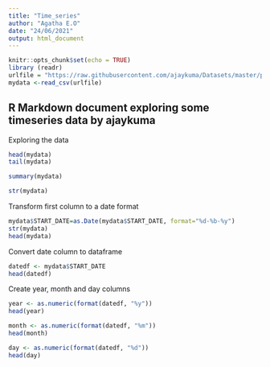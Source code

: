 ```yaml
---
title: "Time_series"
author: "Agatha E.O"
date: "24/06/2021"
output: html_document
---
```


```r
knitr::opts_chunk$set(echo = TRUE)
library (readr)
urlfile = "https://raw.githubusercontent.com/ajaykuma/Datasets/master/power.csv"
mydata <-read_csv(urlfile)
```

## R Markdown document exploring some timeseries data by ajaykuma

Exploring the data

```r
head(mydata)
tail(mydata)
```

```r
summary(mydata)
```
```r
str(mydata)
```
Transform first column to a date format
```r
mydata$START_DATE=as.Date(mydata$START_DATE, format="%d-%b-%y")
str(mydata)
head(mydata)
```
Convert date column to dataframe
```r
datedf <- mydata$START_DATE
head(datedf)
```
Create year, month and day columns

```r
year <- as.numeric(format(datedf, "%y"))
head(year)

month <- as.numeric(format(datedf, "%m"))
head(month)

day <- as.numeric(format(datedf, "%d"))
head(day)
```

